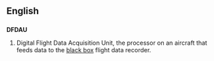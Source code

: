 ==English==

==={{initialism}}===
'''DFDAU'''

# Digital Flight Data Acquisition Unit, the processor on an aircraft that feeds data to the [[black box]] flight data recorder.